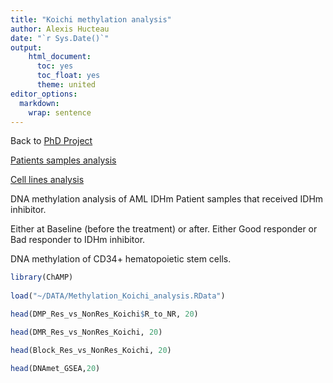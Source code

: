 ```yaml
---
title: "Koichi methylation analysis"
author: Alexis Hucteau
date: "`r Sys.Date()`"
output:
    html_document:
      toc: yes
      toc_float: yes
      theme: united
editor_options:
  markdown:
    wrap: sentence
---
```


Back to [PhD Project](https://alexishucteau.github.io/PhD_project/)

[Patients samples analysis](https://alexishucteau.github.io/PhD_project/Analysis/Patients_samples_Koichi_and_Verhaak_analysis)

[Cell lines analysis](https://alexishucteau.github.io/PhD_project/Analysis/HL60_MOLM14_RNAseq_analysis)

DNA methylation analysis of AML IDHm Patient samples that received IDHm inhibitor.

Either at Baseline (before the treatment) or after.
Either Good responder or Bad responder to IDHm inhibitor.

DNA methylation of CD34+ hematopoietic stem cells.

```r
library(ChAMP)
 
load("~/DATA/Methylation_Koichi_analysis.RData")
```



```r
head(DMP_Res_vs_NonRes_Koichi$R_to_NR, 20)
```



```r
head(DMR_Res_vs_NonRes_Koichi, 20)
```

```r
head(Block_Res_vs_NonRes_Koichi, 20)
```



```r
head(DNAmet_GSEA,20)
```


